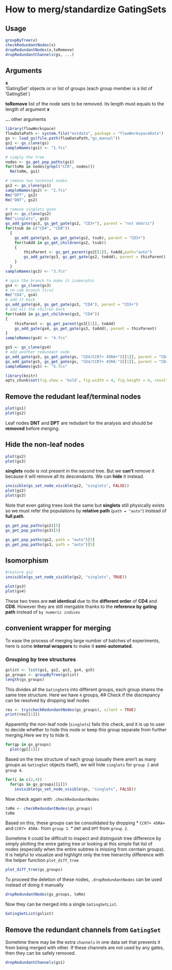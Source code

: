 <!--
%\VignetteEngine{knitr}
%\VignetteIndexEntry{How to merge GatingSets}
-->

How to merg/standardize GatingSets
========================================================

Usage
------------------------------------------------------
```r
groupByTree(x)
checkRedundantNodes(x)
dropRedundantNodes(x,toRemove)
dropRedundantChannels(gs, ...)
```

Arguments
------------------------------------------------------
**x**  
'GatingSet' objects or or list of groups (each group member is a list of 'GatingSet`)

**toRemove**
  list of the node sets to be removed. its length must equals to the length of argument **x**

**...** other arguments	

```r
library(flowWorkspace)
flowDataPath <- system.file("extdata", package = "flowWorkspaceData")
gs <- load_gs(file.path(flowDataPath,"gs_manual"))
gs1 <- gs_clone(gs)
sampleNames(gs1) <- "1.fcs"

# simply the tree
nodes <- gs_get_pop_paths(gs1)
for(toRm in nodes[grepl("CCR", nodes)])
  Rm(toRm, gs1)

# remove two terminal nodes
gs2 <- gs_clone(gs1)
sampleNames(gs2) <- "2.fcs"
Rm("DPT", gs2)
Rm("DNT", gs2)

# remove singlets gate
gs3 <- gs_clone(gs2)
Rm("singlets", gs3)
gs_add_gate(gs3, gs_get_gate(gs2, "CD3+"), parent = "not debris")
for(tsub in c("CD4", "CD8"))
  {
    gs_add_gate(gs3, gs_get_gate(gs2, tsub), parent = "CD3+")
    for(toAdd in gs_get_children(gs2, tsub))
    {
        thisParent <- gs_get_parent(gs2[[1]], toAdd,path="auto")
        gs_add_gate(gs3, gs_get_gate(gs2, toAdd), parent = thisParent) 
    }
  }
sampleNames(gs3) <- "3.fcs"

# spin the branch to make it isomorphic
gs4 <- gs_clone(gs3)
# rm cd4 branch first
Rm("CD4", gs4)
# add it back
gs_add_gate(gs4, gs_get_gate(gs3, "CD4"), parent = "CD3+")
# add all the chilren back
for(toAdd in gs_get_children(gs3, "CD4"))
{
    thisParent <- gs_get_parent(gs3[[1]], toAdd)
    gs_add_gate(gs4, gs_get_gate(gs3, toAdd), parent = thisParent)
}
sampleNames(gs4) <- "4.fcs"

gs5 <- gs_clone(gs4)
# add another redundant node
gs_add_gate(gs5, gs_get_gate(gs, "CD4/CCR7+ 45RA+")[[1]], parent = "CD4")
gs_add_gate(gs5, gs_get_gate(gs, "CD4/CCR7+ 45RA-")[[1]], parent = "CD4")
sampleNames(gs5) <- "5.fcs"

library(knitr)
opts_chunk$set(fig.show = 'hold', fig.width = 4, fig.height = 4, results= 'asis')

```

## Remove the redudant leaf/terminal nodes
```r
plot(gs1)
plot(gs2)
```

Leaf nodes **DNT** and **DPT** are redudant for the analysis and should be **removed** before merging.

## Hide the non-leaf nodes
```r
plot(gs2)
plot(gs3)
```

**singlets** node is not present in the second tree. But we **can't** remove it because it will remove all its descendants. We can **hide** it instead.

```r
invisible(gs_set_node_visible(gs2, "singlets", FALSE))
plot(gs2)
plot(gs3)
```

Note that even gating trees look the same but **singlets** still physically exists so 
we must refer the populations by **relative path** (`path = "auto"`)  instead of **full path**.
```r
gs_get_pop_paths(gs2)[5]
gs_get_pop_paths(gs3)[5]
```

```r
gs_get_pop_paths(gs2, path = "auto")[5]
gs_get_pop_paths(gs3, path = "auto")[5]
```

## Isomorphism
```r
#restore gs2
invisible(gs_set_node_visible(gs2, "singlets", TRUE))
```

```r
plot(gs3)
plot(gs4)
```

These two trees are **not identical** due to the **different order** of **CD4** and **CD8**. However they are still mergable thanks to the **reference by gating path** instead of `by numeric indices`

## convenient wrapper for merging
To ease the process of merging large number of batches of experiments, here is some **internal wrappers** to make it **semi-automated**.

### Grouping by tree structures
```r
gslist <- list(gs1, gs2, gs3, gs4, gs5)
gs_groups <- groupByTree(gslist)
length(gs_groups)
```

This divides all the `GatingSet`s into different groups, each group shares the same tree structure. Here we have `4` groups, 
## Check if the discrepancy can be resolved by dropping leaf nodes
```r
res <- try(checkRedundantNodes(gs_groups), silent = TRUE)
print(res[[1]])
```

Apparently the non-leaf node (`singlets`) fails this check, and it is up to user to decide whether to hide this node or keep this group separate from further merging.Here we try to hide it.

```r
for(gp in gs_groups)
  plot(gp[[1]])
```

Based on the tree structure of each group (usually there aren't as many groups as `GatingSet` objects itself), we will hide `singlets` for `group 2` and `group 4`.

```r
for(i in c(2,4))
  for(gs in gs_groups[[i]])
    invisible(gs_set_node_visible(gs, "singlets", FALSE))
```

Now check again with `.checkRedundantNodes`
```r
toRm <- checkRedundantNodes(gs_groups)
toRm
```

Based on this, these groups can be consolidated by dropping 
* `CCR7+ 45RA+` and `CCR7+ 45RA-` from `group 1`.
* `DNT` and `DPT` from `group 2`.

Sometime it could be difficult to inspect and distinguish tree difference by simply plotting the enire gating tree or looking at this simple flat list of nodes (especially when the entire subtree is missing from cerntain groups). It is helpful to visualize and highlight only the tree hierarchy difference with the helper function `plot_diff_tree`

```r
plot_diff_tree(gs_groups)
```

To proceed the deletion of these nodes, `.dropRedundantNodes` can be used instead of doing it manually
```r
dropRedundantNodes(gs_groups, toRm)
```

Now they can be merged into a single `GatingSetList`.
```r
GatingSetList(gslist)
```

Remove the redundant channels from `GatingSet`
------------------------------------------------------
Sometime there may be the extra `channels` in one data set that prevents it from being merged with other. If these channels are not used by any gates, then they can be safely removed.
```r
dropRedundantChannels(gs1)
```
